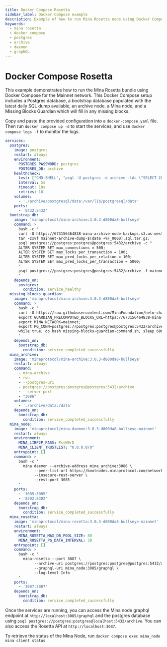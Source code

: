 ```yaml
---
title: Docker Compose Rosetta
sidebar_label: Docker Compose example
description: Example of how to run Mina Rosetta node using Docker Compose.
keywords:
  - mina rosetta
  - docker compose
  - postgres
  - archive
  - daemon
  - graphQL
---
```


# Docker Compose Rosetta

This example demonstrates how to run the Mina Rosetta bundle using Docker Compose for the Mainnet network. This Docker Compose setup includes a Postgres database, a bootstrap database populated with the latest daily SQL dump available, an archive node, a Mina node, and a Missing Blocks Guardian which will fill in any missing blocks.

Copy and paste the provided configuration into a `docker-compose.yaml` file. Then run `docker compose up -d` to start the services, and use `docker compose logs -f` to monitor the logs.

```yaml
services:
  postgres:
    image: postgres
    restart: always
    environment:
      POSTGRES_PASSWORD: postgres
      POSTGRES_DB: archive
    healthcheck:
      test: ["CMD-SHELL", "psql -U postgres -d archive -tAc \"SELECT COUNT(*) FROM pg_database WHERE datname='archive';\" | grep -q '^1$'"]
      interval: 5s
      timeout: 10s
      retries: 10
    volumes:
      - './archive/postgresql/data:/var/lib/postgresql/data'
    ports:
      - '5432:5432'
  bootstrap_db:
    image: 'minaprotocol/mina-archive:3.0.3-d800da8-bullseye'
    command: >
      bash -c '
      curl -O https://673156464838-mina-archive-node-backups.s3.us-west-2.amazonaws.com/mainnet/mainnet-archive-dump-$(date +%F_0000).sql.tar.gz;
      tar -zxvf mainnet-archive-dump-$(date +%F_0000).sql.tar.gz;
      psql postgres://postgres:postgres@postgres:5432/archive -c "
      ALTER SYSTEM SET max_connections = 500;
      ALTER SYSTEM SET max_locks_per_transaction = 100;
      ALTER SYSTEM SET max_pred_locks_per_relation = 100;
      ALTER SYSTEM SET max_pred_locks_per_transaction = 5000;
      "
      psql postgres://postgres:postgres@postgres:5432/archive -f mainnet-archive-dump-$(date +%F_0000).sql;
      '
    depends_on:
      postgres:
        condition: service_healthy
  missing_blocks_guardian:
    image: 'minaprotocol/mina-archive:3.0.3-d800da8-bullseye'
    command: >
      bash -c '
      curl -O https://raw.githubusercontent.com/MinaFoundation/helm-charts/main/mina-archive/scripts/missing-blocks-guardian-command.sh;
      export GUARDIAN_PRECOMPUTED_BLOCKS_URL=https://673156464838-mina-precomputed-blocks.s3.us-west-2.amazonaws.com/mainnet;
      export MINA_NETWORK=mainnet;
      export PG_CONN=postgres://postgres:postgres@postgres:5432/archive;
      while true; do bash missing-blocks-guardian-command.sh; sleep 600; done
      '
    depends_on:
      bootstrap_db:
        condition: service_completed_successfully
  mina_archive:
    image: 'minaprotocol/mina-archive:3.0.3-d800da8-bullseye'
    restart: always
    command:
      - mina-archive
      - run
      - --postgres-uri
      - postgres://postgres:postgres@postgres:5432/archive
      - --server-port
      - "3086"
    volumes:
      - './archive/data:/data'
    depends_on:
      bootstrap_db:
        condition: service_completed_successfully
  mina_node:
    image: 'minaprotocol/mina-daemon:3.0.3-d800da8-bullseye-mainnet'
    restart: always
    environment:
      MINA_LIBP2P_PASS: PssW0rD
      MINA_CLIENT_TRUSTLIST: "0.0.0.0/0"
    entrypoint: []
    command: >
      bash -c '
        mina daemon --archive-address mina_archive:3086 \
             --peer-list-url https://bootnodes.minaprotocol.com/networks/mainnet.txt \
             --insecure-rest-server \
             --rest-port 3085
      '
    ports:
      - '3085:3085'
      - '8302:8302'
    depends_on:
      bootstrap_db:
        condition: service_completed_successfully
  mina_rosetta:
    image: 'minaprotocol/mina-rosetta:3.0.3-d800da8-bullseye-mainnet'
    restart: always
    environment:
      MINA_ROSETTA_MAX_DB_POOL_SIZE: 80
      MINA_ROSETTA_PG_DATA_INTERVAL: 30
    entrypoint: []
    command: >
      bash -c '
        mina-rosetta --port 3087 \
             --archive-uri postgres://postgres:postgres@postgres:5432/archive \
             --graphql-uri mina_node:3085/graphql \
             --log-level Info
      '
    ports:
      - '3087:3087'
    depends_on:
      bootstrap_db:
        condition: service_completed_successfully
```

Once the services are running, you can access the Mina node graphql endpoint at `http://localhost:3085/graphql` and the postgres database using  `psql postgres://postgres:postgres@localhost:5432/archive`.
You can also access the Rosetta API at `http://localhost:3087`.

To retrieve the status of the Mina Node, run `docker compose exec mina_node mina client status`
